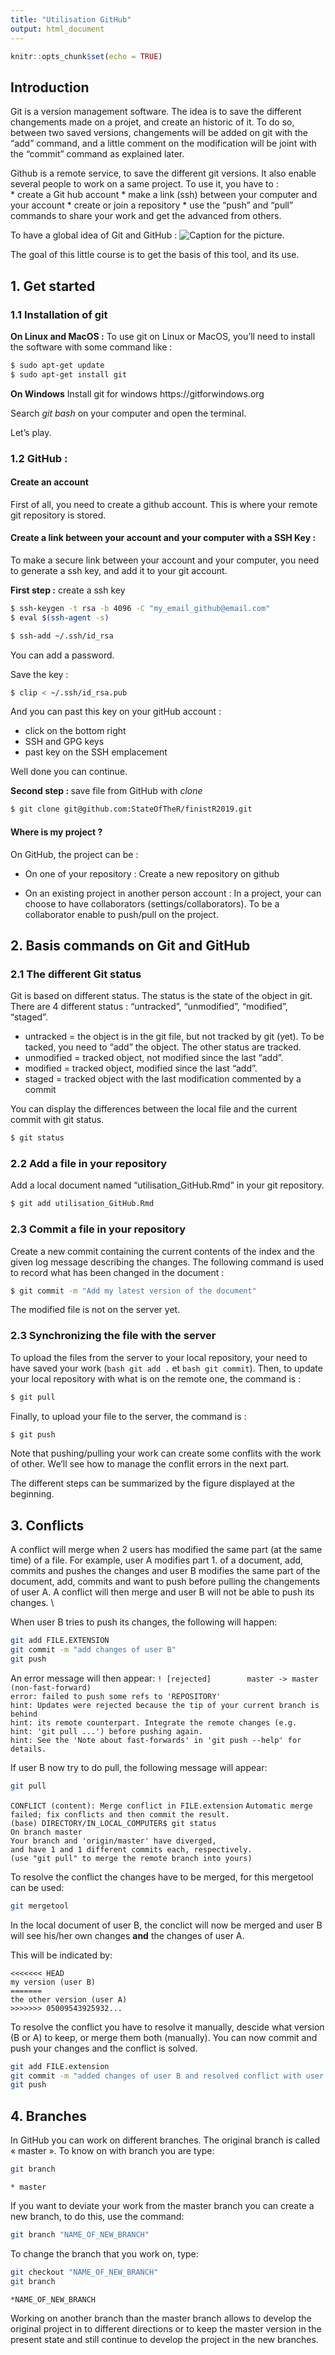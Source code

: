 ```yaml
---
title: "Utilisation GitHub"
output: html_document
---
```


```r
knitr::opts_chunk$set(echo = TRUE)
```

## Introduction 

Git is a version management software. The idea is to save the different changements made on a projet, and create an historic of it. To do so, between two saved versions, changements will be added on git with the "add" command, and a little comment on the modification will be joint with the "commit" command as explained later.

Github is a remote service, to save the different git versions. It also enable several people to work on a same project. To use it, you have to :   
* create a Git hub account
* make a link (ssh) between your computer and your account
* create or join a repository
* use the "push" and "pull" commands to share your work and get the advanced from others. 

To have a global idea of Git and GitHub : 
![Caption for the picture.](schema_git.png)


The goal of this little course is to get the basis of this tool, and its use. 



## 1. Get started
### 1.1 Installation of git 
**On Linux and MacOS :**
To use git on Linux or MacOS, you'll need to install the software with some command like :

```bash
$ sudo apt-get update
$ sudo apt-get install git
```

**On Windows**
Install git for windows https://gitforwindows.org

Search *git bash* on your computer and open the terminal. 

Let's play.

### 1.2 GitHub :
#### Create an account
First of all, you need to create a github account. This is where your remote git repository is stored. 

#### Create a link between your account and your computer with a SSH Key :
To make a secure link between your account and your computer, you need to generate a ssh key, and add it to your git account.

**First step :** create a ssh key 

```bash
$ ssh-keygen -t rsa -b 4096 -C "my_email_github@email.com"
$ eval $(ssh-agent -s)

$ ssh-add ~/.ssh/id_rsa
```
You can add a password.

Save the key :
```bash
$ clip < ~/.ssh/id_rsa.pub
```
And you can past this key on your gitHub account :

- click on the bottom right
- SSH and GPG keys
- past key on the SSH emplacement

Well done you can continue.

**Second step : **save file from GitHub with *clone*
```bash
$ git clone git@github.com:StateOfTheR/finistR2019.git
```

#### Where is my project ? 
On GitHub, the project can be :

* On one of your repository : Create a new repository on github
  
* On an existing project in another person account : In a project, your can choose to have collaborators (settings/collaborators). To be a collaborator enable to push/pull on the project. 



## 2. Basis commands on Git and GitHub 

### 2.1 The different Git status
Git is based on different status. The status is the state of the object in git. There are 4 different status : "untracked", "unmodified", "modified", "staged". 

* untracked = the object is in the git file, but not tracked by git (yet). To be tacked, you need to "add" the object. The other status are tracked.
* unmodified = tracked object, not modified since the last "add".
* modified = tracked object, modified since the last "add".
* staged = tracked object with the last modification commented by a commit 

You can display the differences between the local file and the current commit with git status.
```bash
$ git status
```

### 2.2 Add a file in your repository 

Add a local document named "utilisation_GitHub.Rmd" in your git repository.

```bash
$ git add utilisation_GitHub.Rmd
```

### 2.3 Commit a file in your repository 
Create a new commit containing the current contents of the index and the given log message describing the changes. The following command is used to record what has been changed in the document :

```bash
$ git commit -m "Add my latest version of the document"
```
The modified file is not on the server yet. 

### 2.3 Synchronizing the file with the server

To upload the files from the server to your local repository, your need to have saved your work (```bash git add . ```  et ```bash git commit ```). Then, to update your local repository with what is on the remote one, the command is :

```bash
$ git pull
```

Finally, to upload your file to the server, the command is :

```bash
$ git push
```

Note that pushing/pulling your work can create some conflits with the work of other. We'll see how to manage the conflit errors in the next part.

The different steps can be summarized by the figure displayed at the beginning.



## 3. Conflicts 

A conflict will merge when 2 users has modified the same part (at the same time) of a file. For example, user A modifies part 1. of a document, add, commits and pushes the changes and user B modifies the same part of the document, add, commits and want to push before pulling the changements of user A. A conflict will then merge and user B will not be able to push its changes. \\

When user B tries to push its changes, the following will happen:  
```bash
git add FILE.EXTENSION
git commit -m "add changes of user B"
git push
```

An error message will then appear:
` ! [rejected]        master -> master (non-fast-forward)`     
`error: failed to push some refs to 'REPOSITORY'`   
`hint: Updates were rejected because the tip of your current branch is behind`   
`hint: its remote counterpart. Integrate the remote changes (e.g.`   
`hint: 'git pull ...') before pushing again.`    
`hint: See the 'Note about fast-forwards' in 'git push --help' for details.`    
 
If user B now try to do pull, the following message will appear: 

```bash
git pull
```
 

`CONFLICT (content): Merge conflict in FILE.extension        ` 
`Automatic merge failed; fix conflicts and then commit the result.     `    
`(base) DIRECTORY/IN_LOCAL_COMPUTER$ git status   `        
`On branch master`    
`Your branch and 'origin/master' have diverged,`          
`and have 1 and 1 different commits each, respectively.`        
`(use "git pull" to merge the remote branch into yours)`    
    
To resolve the conflict the changes have to be merged, for this mergetool can be used:  
```bash
git mergetool
```
  
In the local document of user B, the conclict will now be merged and user B will see his/her own changes **and** the changes of user A. 
   
This will be indicated by:

`<<<<<<< HEAD`   
`my version (user B)`   
`=======`   
`the other version (user A)`  
`>>>>>>> 05009543925932...`    

To resolve the conflict you have to resolve it manually, descide what version (B or A) to keep, or merge them both (manually). You can now commit and push your changes and the conflict is solved.


```bash
git add FILE.extension
git commit -m "added changes of user B and resolved conflict with user A"
git push
```


## 4. Branches

In GitHub you can work on different branches. The original branch is called « master ». To know on with branch you are type:

```bash
git branch
```
`* master`       

If you want to deviate your work from the master branch you can create a new branch, to do this, use the command:

```bash
git branch "NAME_OF_NEW_BRANCH"
```

To change the branch that you work on, type:

```bash
git checkout "NAME_OF_NEW_BRANCH"
git branch
```

`*NAME_OF_NEW_BRANCH`        


Working on another branch than the master branch allows to develop the original project in to different directions or to keep the master version in the present state and still continue to develop the project in the new branches. 

